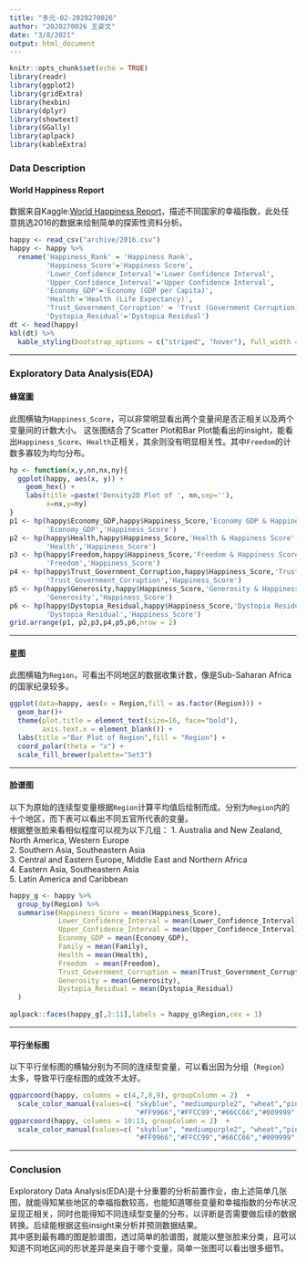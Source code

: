 ```yaml
---
title: "多元-02-2020270026"
author: "2020270026 王姿文"
date: "3/8/2021"
output: html_document
---
```


```r
knitr::opts_chunk$set(echo = TRUE)
library(readr)
library(ggplot2)
library(gridExtra)
library(hexbin)
library(dplyr)
library(showtext)
library(GGally)
library(aplpack)
library(kableExtra)
```

### Data Description
#### World Happiness Report

数据来自Kaggle:[World Happiness Report](https://www.kaggle.com/unsdsn/world-happiness)，描述不同国家的幸福指数，此处任意挑选2016的数据来绘制简单的探索性资料分析。

```r
happy <- read_csv("archive/2016.csv")
happy <- happy %>%
  rename('Happiness_Rank' = 'Happiness Rank',
         'Happiness_Score'='Happiness Score',
         'Lower_Confidence_Interval'='Lower Confidence Interval',
         'Upper_Confidence_Interval'='Upper Confidence Interval',
         'Economy_GDP'='Economy (GDP per Capita)',
         'Health'='Health (Life Expectancy)',
         'Trust_Government_Corruption' = 'Trust (Government Corruption)',
         'Dystopia_Residual'='Dystopia Residual')
dt <- head(happy)
kbl(dt) %>%
  kable_styling(bootstrap_options = c("striped", "hover"), full_width = F, font_size = 7)
```

--------------

### Exploratory Data Analysis(EDA)

#### 蜂窩圖

此图横轴为`Happiness_Score`，可以非常明显看出两个变量间是否正相关以及两个变量间的计数大小。 这张图结合了Scatter Plot和Bar Plot能看出的insight，能看出`Happiness_Score`、`Health`正相关，其余则没有明显相关性。其中`Freedom`的计数多寡较为均匀分布。

```r
hp <- function(x,y,nn,nx,ny){
  ggplot(happy, aes(x, y)) + 
    geom_hex() + 
    labs(title =paste('Density2D Plot of ', nn,sep=''),
         x=nx,y=ny)
}
p1 <- hp(happy$Economy_GDP,happy$Happiness_Score,'Economy GDP & Happiness Score',
         'Economy_GDP','Happiness_Score')
p2 <- hp(happy$Health,happy$Happiness_Score,'Health & Happiness Score',
         'Health','Happiness_Score')
p3 <- hp(happy$Freedom,happy$Happiness_Score,'Freedom & Happiness Score',
         'Freedom','Happiness_Score')
p4 <- hp(happy$Trust_Government_Corruption,happy$Happiness_Score,'Trust Government Corruption & Happiness Score',
         'Trust_Government_Corruption','Happiness_Score')
p5 <- hp(happy$Generosity,happy$Happiness_Score,'Generosity & Happiness Score',
         'Generosity','Happiness_Score')
p6 <- hp(happy$Dystopia_Residual,happy$Happiness_Score,'Dystopia Residual & Happiness Score',
         'Dystopia_Residual','Happiness_Score')
grid.arrange(p1, p2,p3,p4,p5,p6,nrow = 2)
```

----------

#### 星图

此图横轴为`Region`，可看出不同地区的数据收集计数，像是Sub-Saharan Africa的国家纪录较多。

```r
ggplot(data=happy, aes(x = Region,fill = as.factor(Region))) + 
  geom_bar()+ 
  theme(plot.title = element_text(size=16, face="bold"),
        axis.text.x = element_blank()) + 
  labs(title ="Bar Plot of Region",fill = "Region") + 
  coord_polar(theta = "x") + 
  scale_fill_brewer(palette="Set3")
```

-----------

#### 脸谱图

以下为原始的连续型变量根据`Region`计算平均值后绘制而成。分别为`Region`内的十个地区，而下表可以看出不同五官所代表的变量。   
根据整张脸来看相似程度可以视为以下几组：
1. Australia and New Zealand, North America, Western Europe   
2. Southern Asia, Southeastern Asia   
3. Central and Eastern Europe, Middle East and Northern Africa   
4. Eastern Asia, Southeastern Asia       
5. Latin America and Caribbean   

```r
happy_g <- happy %>%
  group_by(Region) %>%
  summarise(Happiness_Score = mean(Happiness_Score),
            Lower_Confidence_Interval = mean(Lower_Confidence_Interval),
            Upper_Confidence_Interval = mean(Upper_Confidence_Interval),
            Economy_GDP = mean(Economy_GDP),
            Family = mean(Family),
            Health = mean(Health),
            Freedom  = mean(Freedom),
            Trust_Government_Corruption = mean(Trust_Government_Corruption),
            Generosity = mean(Generosity),
            Dystopia_Residual = mean(Dystopia_Residual)
  )
  
aplpack::faces(happy_g[,2:11],labels = happy_g$Region,cex = 1)
```

-----------

#### 平行坐标图

以下平行坐标图的横轴分别为不同的连续型变量，可以看出因为分组（`Region`）太多，导致平行座标图的成效不太好。

```r
ggparcoord(happy, columns = c(4,7,8,9), groupColumn = 2)  + 
  scale_color_manual(values=c( "skyblue", "mediumpurple2", "wheat","pink","#006699",
                               "#FF9966","#FFCC99","#66CC66","#009999","#6699FF") )
ggparcoord(happy, columns = 10:13, groupColumn = 2)  + 
  scale_color_manual(values=c( "skyblue", "mediumpurple2", "wheat","pink","#006699",
                               "#FF9966","#FFCC99","#66CC66","#009999","#6699FF") )
```


----------

### Conclusion
Exploratory Data Analysis(EDA)是十分重要的分析前置作业，由上述简单几张图，就能得知某些地区的幸福指数较高，也能知道哪些变量和幸福指数的分布状况呈现正相关，同时也能得知不同连续型变量的分布，以评断是否需要做后续的数据转换。后续能根据这些insight来分析并预测数据结果。   
其中感到最有趣的图是脸谱图，透过简单的脸谱图，就能以整张脸来分类，且可以知道不同地区间的形状差异是来自于哪个变量，简单一张图可以看出很多细节。